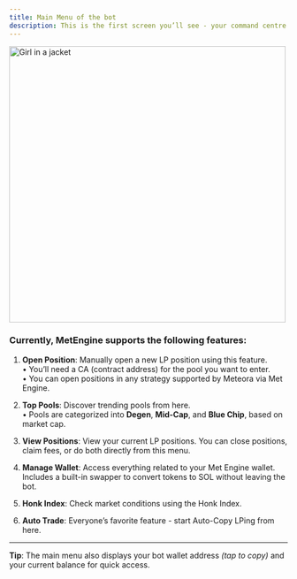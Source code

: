 ```yaml
---
title: Main Menu of the bot
description: This is the first screen you’ll see - your command centre for all supported features in Met Engine.
---
```

<img src="../../../wallet.png" alt="Girl in a jacket" width="500" height="500"></img>

### Currently, MetEngine supports the following features:

1. **Open Position**: Manually open a new LP position using this feature.  
   • You’ll need a CA (contract address) for the pool you want to enter.  
   • You can open positions in any strategy supported by Meteora via Met Engine.

2. **Top Pools**: Discover trending pools from here.  
   • Pools are categorized into **Degen**, **Mid-Cap**, and **Blue Chip**, based on market cap.

3. **View Positions**: View your current LP positions. You can close positions, claim fees, or do both directly from this menu.

4. **Manage Wallet**: Access everything related to your Met Engine wallet. Includes a built-in swapper to convert tokens to SOL without leaving the bot.

5. **Honk Index**: Check market conditions using the Honk Index.

6. **Auto Trade**: Everyone’s favorite feature - start Auto-Copy LPing from here.

---

<Callout>**Tip**: The main menu also displays your bot wallet address *(tap to copy)* and your current balance for quick access.</Callout>
